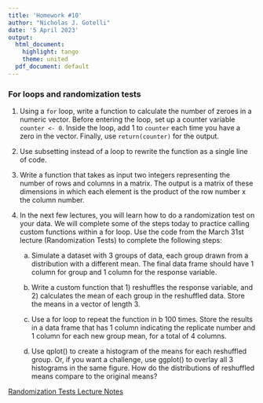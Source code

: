 ```yaml
---
title: 'Homework #10'
author: "Nicholas J. Gotelli"
date: '5 April 2023'
output:
  html_document:
    highlight: tango
    theme: united
  pdf_document: default
---
```


### For loops and randomization tests


1. Using a `for` loop, write a function to calculate the number of zeroes in a numeric vector. Before entering the loop, set up a counter variable `counter <- 0`. Inside the loop, add 1 to `counter` each time you have a zero in the vector. Finally, use `return(counter)` for the output.

2. Use subsetting instead of a loop to rewrite the function as a single line of code.

3. Write a function that takes as input two integers representing the number of rows and columns in a matrix. The output is a matrix of these dimensions in which each element is the product of the row number x the column number.

4. In the next few lectures, you will learn how to do a randomization test on your data. We will complete some of the steps today to practice calling custom functions within a for loop. Use the code from the March 31st lecture (Randomization Tests) to complete the following steps:  
  
    a. Simulate a dataset with 3 groups of data, each group drawn from a distribution with a different mean. The final data frame should have 1 column for group and 1 column for the response variable.  

    b. Write a custom function that 1) reshuffles the response variable, and 2) calculates the mean of each group in the reshuffled data. Store the means in a vector of length 3.  

    c. Use a for loop to repeat the function in b 100 times. Store the results in a data frame that has 1 column indicating the replicate number and 1 column for each new group mean, for a total of 4 columns.  

    d. Use qplot() to create a histogram of the means for each reshuffled group. Or, if you want a challenge, use ggplot() to overlay all 3 histograms in the same figure. How do the distributions of reshuffled means compare to the original means?   

[Randomization Tests Lecture Notes](https://gotellilab.github.io/Bio381/Lectures/Lecture19_S2021.html)